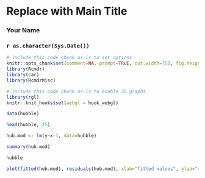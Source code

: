 <!-- R Commander Markdown Template -->

Replace with Main Title
=======================

### Your Name

### `r as.character(Sys.Date())`

```r
# include this code chunk as-is to set options
knitr::opts_chunk$set(comment=NA, prompt=TRUE, out.width=750, fig.height=8, fig.width=8)
library(Rcmdr)
library(car)
library(RcmdrMisc)
```


```r
# include this code chunk as-is to enable 3D graphs
library(rgl)
knitr::knit_hooks$set(webgl = hook_webgl)
```


```r
data(hubble)
```


```r
head(hubble, 25)
```


```r
hub.mod <- lm(y~x-1, data=hubble)
```


```r
summary(hub.mod)
```


```r
hubble
```

```r
plot(fitted(hub.mod), residuals(hub.mod), xlab="fitted values", ylab="residuals")
```


